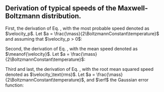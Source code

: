 ::: {.column-body-outset-right}
::: {.callout-note collapse="true"}
# Derivation of typical speeds of the Maxwell-Boltzmann distribution.

First, the derivation of Eq. \eqref{eq:mbd_most_probable_speed}, with the most probable speed denoted as $\velocity_p$. Let $a = \frac{\mass}{2\BoltzmannConstant\temperature}$ and assuming that $\velocity_p > 0$:
\begin{alignat*}{3}
    && \left. \frac{df(\velocity)}{d\velocity}\right|_{\velocity_p} = \frac{d}{d\velocity} \left[ \left(\frac{\mass}{2\pi\BoltzmannConstant\temperature}\right)^{3/2} \cdot 4\pi\velocity^2 \cdot \exp\left( -\frac{\mass\velocity^2}{2\BoltzmannConstant\temperature}\right) \right]_{\velocity_p} &= 0 \\
    %\Rightarrow\quad &&\; \frac{d}{d\velocity} \Big[ \velocity^2 \cdot \exp\left( -a\velocity^2\right) \Big]_{\velocity_p} &= 0  \\
     \Rightarrow\quad &&\; 2\velocity_p \cdot \exp\left( -a\velocity_p^2 \right) - 2a\velocity_p^3 \cdot \exp\left( -a\velocity_p^2 \right) &= 0  \\
     \Rightarrow\quad &&\; \velocity_p = \sqrt{\frac{1}{a}} &= \sqrt{\frac{2\BoltzmannConstant\temperature}{\mass}}
 \end{alignat*}


Second, the derivation of Eq. \eqref{eq:mbd_mean_speed}, with the mean speed denoted as $\meanof{\velocity}$. Let $a = \frac{\mass}{2\BoltzmannConstant\temperature}$:
\begin{align*}
    \meanof{\velocity} &= \int_0^\infty \velocity \; f(\velocity) \; d\velocity = 4\pi\left(\frac{a}{\pi}\right)^{3/2} \cdot \int_0^\infty \velocity^3 \cdot \exp\left( - a \velocity^2 \right)d\velocity \\
    \Rightarrow \quad \meanof{\velocity} &= 4\pi\left(\frac{a}{\pi}\right)^{3/2} \cdot \left[ - \frac{\left(a\velocity^2 + 1\right) \cdot \exp\left(-a\velocity^2\right)}{2a^2} \right]_0^\infty \\
    %\Rightarrow \quad \meanof{\velocity} &= 4\pi\left(\frac{a}{\pi}\right)^{3/2} \cdot \left[\frac{1}{2a^2} \right] \\
    \Rightarrow \quad \meanof{\velocity} &= \sqrt{\frac{4}{\pi a}} = \sqrt{\frac{8\BoltzmannConstant\temperature}{\pi\mass}} = \frac{2}{\sqrt{\pi}} \velocity_p. 
\end{align*}


Third and last, the derivation of Eq. \eqref{eq:mbd_rms}, with the root mean squared speed denoted as $\velocity_\text{rms}$. Let $a = \frac{\mass}{2\BoltzmannConstant\temperature}$, and $\erf$ the Gaussian error function:
\begin{align*}
    \velocity_\text{rms} &= \sqrt{\meanof{\velocity^2}} = \left( \int_o^\infty \velocity^2 f(\velocity) d\velocity \right)^{1/2} \\
    \Rightarrow\quad \velocity_\text{rms} &= \left( 4\pi\left(\frac{a}{\pi}\right)^{3/2} \cdot \left[ \frac{3\sqrt{\pi}\cdot\erf{\left(\sqrt{a}\velocity\right)}}{8a^{5/2}} - \frac{\velocity\exp\left(-a\velocity^2\right)\cdot\left(2a\velocity^2+3\right)}{4a^2} \right]_0^\infty \right)^{1/2}  \\
    %\Rightarrow\quad \velocity_\text{rms} &= \left( 4\pi\left(\frac{a}{\pi}\right)^{3/2} \cdot \left[ \frac{3\sqrt{\pi}}{8a^{5/2}} \right]\right)^{1/2}  \\
    \Rightarrow\quad \velocity_\text{rms} &= \sqrt{\frac{3}{2a}} = \sqrt{\frac{3\BoltzmannConstant\temperature}{\mass}} = \sqrt{\frac{3}{2}} \velocity_p.
\end{align*}
:::
:::